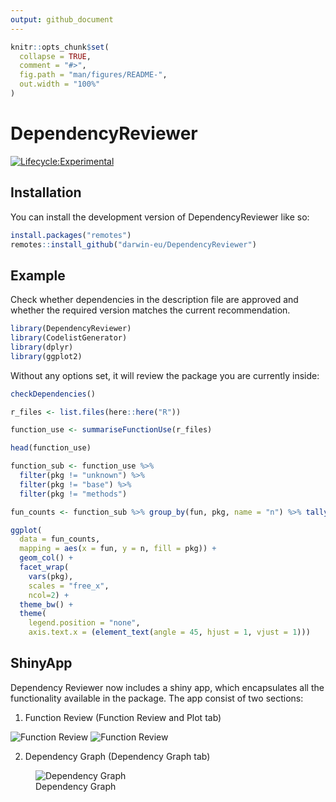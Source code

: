 ```yaml
---
output: github_document
---
```


<!-- README.md is generated from README.Rmd. Please edit that file -->

```r
knitr::opts_chunk$set(
  collapse = TRUE,
  comment = "#>",
  fig.path = "man/figures/README-",
  out.width = "100%"
)
```

# DependencyReviewer

<!-- badges: start -->
[![Lifecycle:Experimental](https://img.shields.io/badge/Lifecycle-Experimental-339999)](https://www.tidyverse.org/lifecycle/#experimental)
<!-- badges: end -->


## Installation

You can install the development version of DependencyReviewer like so:
``` r
install.packages("remotes")
remotes::install_github("darwin-eu/DependencyReviewer")
```


## Example
Check whether dependencies in the description file are approved and whether the required version matches the current recommendation.
```r
library(DependencyReviewer)
library(CodelistGenerator)
library(dplyr)
library(ggplot2)
```

Without any options set, it will review the package you are currently inside:
```r
checkDependencies()
```

```r
r_files <- list.files(here::here("R"))

function_use <- summariseFunctionUse(r_files)

head(function_use)
```

```r
function_sub <- function_use %>% 
  filter(pkg != "unknown") %>% 
  filter(pkg != "base") %>% 
  filter(pkg != "methods")

fun_counts <- function_sub %>% group_by(fun, pkg, name = "n") %>% tally()

ggplot(
  data = fun_counts, 
  mapping = aes(x = fun, y = n, fill = pkg)) +
  geom_col() +
  facet_wrap(
    vars(pkg), 
    scales = "free_x", 
    ncol=2) +
  theme_bw() +
  theme(
    legend.position = "none",
    axis.text.x = (element_text(angle = 45, hjust = 1, vjust = 1)))
```

## ShinyApp

Dependency Reviewer now includes a shiny app, which encapsulates all the 
functionality available in the package. The app consist of two sections:

1. Function Review (Function Review and Plot tab)

![Function Review](man/figures/function_review.png)
![Function Review](man/figures/plot.png)


2. Dependency Graph (Dependency Graph tab)

![Dependency Graph](man/figures/dependency_graph.png)
